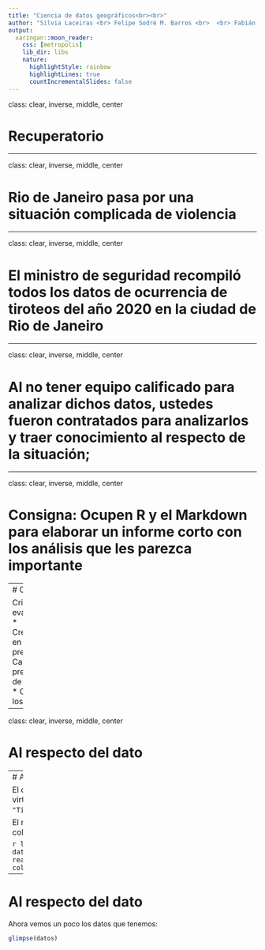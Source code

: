 ```yaml
---
title: "Ciencia de datos geográficos<br><br>"
author: "Silvia Laceiras <br> Felipe Sodré M. Barros <br>  <br> Fabián Rechberger"
output:
  xaringan::moon_reader:
    css: [metropolis]
    lib_dir: libs
    nature:
      highlightStyle: rainbow
      highlightLines: true
      countIncrementalSlides: false
---
```


class: clear, inverse, middle, center

# Recuperatorio

---

class: clear, inverse, middle, center

# Rio de Janeiro pasa por una situación complicada de violencia

---

class: clear, inverse, middle, center

# El ministro de seguridad recompiló todos los datos de ocurrencia de tiroteos del año 2020 en la ciudad de Rio de Janeiro

---

class: clear, inverse, middle, center

# Al no tener equipo calificado para analizar dichos datos, ustedes fueron contratados para analizarlos y traer conocimiento al respecto de la situación;

---

class: clear, inverse, middle, center

# Consigna: Ocupen R y el Markdown para elaborar un informe corto con los análisis que les parezca importante

---
# Consigna 

Criterios de evaluación: 
 * Creatividad en las preguntas; 
 * Calidad de la presentación de los datos; 
 * Calidad en los análisis;

---

class: clear, inverse, middle, center

# Al respecto del dato

---
# Al respecto del dato

El dato se encuentra en el aula virtual y se llama `"Tiroteos_Rio.csv"`.

El mismo posee las siguientes columnas:

```r
library(sf)
library(tidyverse)
datos <- read_csv("Datos/Tiroteos_Rio.csv")
colnames(datos)
```

---
# Al respecto del dato

Ahora vemos un poco los datos que tenemos:

```r
glimpse(datos)
```

